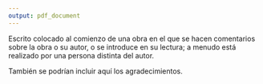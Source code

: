 ```yaml
---
output: pdf_document
---
```



Escrito colocado al comienzo de una obra en el que se hacen comentarios sobre la obra o su autor, o se introduce en su lectura; a menudo está realizado por una persona distinta del autor.

También se podrían incluir aquí los agradecimientos.